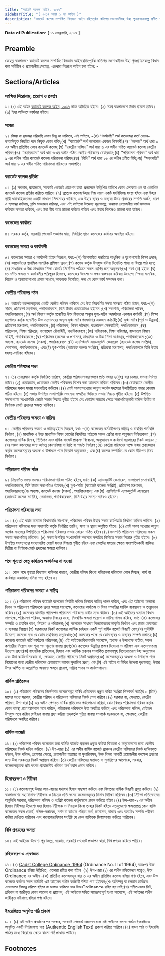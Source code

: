 ```yaml
---
title: "ক্যাডেট কলেজ আইন, ২০১৭"
sidebarTitle: "( ২০১৭ সনের ১ নং আইন )"
description: "ক্যাডেট কলেজ সম্পর্কিত বিদ্যমান আইন রহিতপূর্বক কতিপয় সংশোধনীসহ উহা পুনঃপ্রণয়নকল্পে প্রণীত আইন"
---
```


**Date of Publication:** [ ১৯ ফেব্রুয়ারি, ২০১৭ ]

## Preamble

যেহেতু বাংলাদেশে ক্যাডেট কলেজ সম্পর্কিত বিদ্যমান আইন রহিতপূর্বক কতিপয় সংশোধনীসহ উহা পুনঃপ্রণয়নকল্পে বিধান করা সমীচীন ও প্রয়োজনীয়;সেহেতু, এতদ্দ্বারা নিম্নরূপ আইন করা হইল: -

## Sections/Articles

### সংক্ষিপ্ত শিরোনাম, প্রয়োগ ও প্রবর্তন

১। (১) এই আইন [ক্যাডেট কলেজ আইন, ২০১৭](/act-1202.html "ক্যাডেট কলেজ আইন, ২০১৭") নামে অভিহিত হইবে।(২) সমগ্র বাংলাদেশে ইহার প্রয়োগ হইবে।(৩) ইহা অবিলম্বে কার্যকর হইবে।

### সংজ্ঞা

২। বিষয় বা প্রসঙ্গের পরিপন্থি কোন কিছু না থাকিলে, এই আইনে, -(ক) ‘‘কর্মচারী’’ অর্থ কলেজের কর্মে বেতন-ভাতাদিযুক্ত নিয়মিত পদে নিযুক্ত কোন ব্যক্তি;(খ) ‘‘ক্যাডেট’’ অর্থ কলেজের একজন শিক্ষার্থী;(গ) ‘‘কলেজ’’ অর্থ ধারা ৩ এর অধীন প্রতিষ্ঠিত কোন ক্যাডেট কলেজ;(ঘ) ‘‘কেন্দ্রীয় পরিষদ’’ অর্থ ধারা ৬ এর অধীন গঠিত ক্যাডেট কলেজ কেন্দ্রীয় পরিষদ;(ঙ) ‘‘চেয়ারম্যান’’ অর্থ ধারা ৬ এর অধীন গঠিত কেন্দ্রীয় পরিষদের চেয়ারম্যান;(চ) ‘‘পরিচালনা পরিষদ’’ অর্থ ধারা ৯ এর অধীন গঠিত ক্যাডেট কলেজ পরিচালনা পরিষদ;(ছ) ‘‘বিধি’’ অর্থ ধারা ১৬ এর অধীন প্রণীত বিধি;(জ) ‘‘সভাপতি’’ অর্থ ধারা ৯ এর অধীন গঠিত পরিচালনা পরিষদের সভাপতি।

### ক্যাডেট কলেজ প্রতিষ্ঠা

৩। (১) সরকার, প্রয়োজনে, সরকারি গেজেটে প্রজ্ঞাপন দ্বারা, প্রজ্ঞাপনে উল্লিখিত তারিখে কোন এলাকায় এক বা একাধিক ক্যাডেট কলেজ প্রতিষ্ঠা করিতে পারিবে।(২) প্রত্যেক কলেজ উহার নিজ নামে একটি সংবিধিবদ্ধ সংস্থা হইবে এবং উহার স্থায়ী ধারাবাহিকতাসহ একটি সাধারণ সিলমোহর থাকিবে, এবং উহার স্থাবর ও অস্থাবর উভয় প্রকারের সম্পত্তি অর্জন, ধারণ ও হস্তান্তর করিবার, চুক্তি সম্পাদন করিবার, এবং এই আইনের উদ্দেশ্য পূরণকল্পে, অন্যান্য প্রয়োজনীয় কার্য সম্পাদন করিবার ক্ষমতা থাকিবে, এবং ইহা স্বীয় নামে মামলা করিতে পারিবে এবং ইহার বিরুদ্ধেও মামলা করা যাইবে।

### কলেজের কার্যালয়

৪। সরকার কর্তৃক, সরকারি গেজেটে প্রজ্ঞাপন দ্বারা, নির্ধারিত স্থানে কলেজের কার্যালয় অবস্থিত হইবে।

### কলেজের ক্ষমতা ও কার্যাবলী

৫। কলেজের ক্ষমতা ও কার্যাবলী হইবে নিম্নরূপ, যথা:-(ক) বিশেষায়িত পদ্ধতিতে আধুনিক ও যুগোপযোগী শিক্ষা প্রদান;(খ) ক্যাডেটদের প্রাথমিক সামরিক প্রশিক্ষণ প্রদান;(গ) কলেজ কর্তৃক উপযুক্ত বলিয়া বিবেচিত শাখা বা বিষয়ে পাঠ দান;(ঘ) মাধ্যমিক ও উচ্চ মাধ্যমিক শিক্ষা বোর্ডের নির্দেশিত পাঠক্রম সকল শ্রেণির জন্য অনুসরণ;(ঙ) দফা (ক) হইতে (ঘ) তে বর্ণিত ক্ষমতা ও কার্যাবলীর পরিপূরক হিসাবে, কলেজের উদ্দেশ্য ও লক্ষ্য বাস্তবায়ন করিবার উদ্দেশ্যে শিক্ষার মানবিক, বিজ্ঞান ও অন্যান্য শাখার প্রসার সাধনে, আবশ্যক বিবেচিত, অন্য যে কোন কার্য সম্পাদন করা।

### কেন্দ্রীয় পরিষদের গঠন

৬। ক্যাডেট কলেজসমূহের একটি কেন্দ্রীয় পরিষদ থাকিবে এবং উহা নিম্নবর্ণিত সদস্য সমন্বয়ে গঠিত হইবে, যথা:-(ক) সচিব, প্রতিরক্ষা মন্ত্রণালয়, পদাধিকারবলে, যিনি উহার চেয়ারম্যানও হইবেন ;(খ) সভাপতি, পরিচালনা পরিষদ, পদাধিকারবলে ;(গ) অর্থ বিভাগ কর্তৃক মনোনীত উক্ত বিভাগের অন্যূন যুগ্ম-সচিব পদমর্যাদার একজন কর্মচারী ;(ঘ) শিক্ষা মন্ত্রণালয় কর্তৃক মনোনীত উক্ত মন্ত্রণালয়ের অন্যূন যুগ্ম-সচিব পদমর্যাদার একজন কর্মচারী;(ঙ) যুগ্ম-সচিব (পূর্ত ও উন্নয়ন), প্রতিরক্ষা মন্ত্রণালয়, পদাধিকারবলে ;(চ) পরিচালক, শিক্ষা পরিদপ্তর, বাংলাদেশ সেনাবাহিনী, পদাধিকারবলে ;(ছ) পরিচালক, শিক্ষা পরিদপ্তর, বাংলাদেশ নৌবাহিনী, পদাধিকারবলে ;(জ) পরিচালক, শিক্ষা পরিদপ্তর, বাংলাদেশ বিমান বাহিনী, পদাধিকারবলে ;(ঝ) পরিচালক (কলেজ ও প্রশাসন), মাধ্যমিক ও উচ্চ শিক্ষা অধিদপ্তর, পদাধিকারবলে ;(ঞ) অধ্যক্ষ, ক্যাডেট কলেজ (সকল), পদাধিকারবলে ;(ট) এ্যাসিস্ট্যান্ট এ্যাডজুটেন্ট জেনারেল (ক্যাডেট কলেজ সংশ্লিষ্ট), সেনাসদর, পদাধিকারবলে ; এবং(ঠ) যুগ্ম-সচিব (ক্যাডেট কলেজ সংশ্লিষ্ট), প্রতিরক্ষা মন্ত্রণালয়, পদাধিকারবলে যিনি উহার সদস্য-সচিবও হইবেন।

### কেন্দ্রীয় পরিষদের সভা

৭। (১) চেয়ারম্যান কর্তৃক নির্ধারিত তারিখে, কেন্দ্রীয় পরিষদ সাধারণভাবে প্রতি বৎসর ২(দুই) বার ঢাকায়, সভায় মিলিত হইবে।(২) চেয়ারম্যান, প্রয়োজনে কেন্দ্রীয় পরিষদের বিশেষ সভা আহবান করিতে পারিবেন।(৩) চেয়ারম্যান কেন্দ্রীয় পরিষদের সকল সভায় সভাপতিত্ব করিবেন।(৪) মোট সদস্য সংখ্যার অন্যূন অর্ধেক সদস্যের উপস্থিতিতে সভার কোরাম গঠিত হইবে।(৫) সভায় উপস্থিত সংখ্যাগরিষ্ঠ সদস্যের সম্মতির ভিত্তিতে সভার সিদ্ধান্ত গৃহীত হইবে।(৬) উপস্থিত সদস্যগণের সংখ্যাগরিষ্ঠ ভোটে সভার সিদ্ধান্ত গৃহীত হইবে এবং ভোটের সমতার ক্ষেত্রে সভাপতিত্বকারী ব্যক্তির দ্বিতীয় বা নির্ণায়ক ভোট প্রদানের ক্ষমতা থাকিবে।

### কেন্দ্রীয় পরিষদের ক্ষমতা ও দায়িত্ব

৮। কেন্দ্রীয় পরিষদের ক্ষমতা ও দায়িত্ব হইবে নিম্নরূপ, যথা: -(ক) কলেজের কর্মচারীগণের দায়িত্ব ও চাকরির শর্তাবলি নির্ধারণ ;(খ) মাধ্যমিক ও উচ্চ মাধ্যমিক শিক্ষা বোর্ডের নির্দেশিত পাঠক্রম সকল শ্রেণির জন্য অনুসরণ নিশ্চিতকরণ ;(গ) কলেজের বার্ষিক হিসাব, স্থিতিপত্র এবং বার্ষিক বাজেট প্রাক্কলন বিবেচনা, অনুমোদন ও কার্যার্থে সরকারের নিকট অগ্রায়ন ;(ঘ) সকল কলেজের জন্য অভিন্ন কোন বিষয় বা রীতি বা পদ্ধতি নির্ধারণ ;(ঙ) কেন্দ্রীয় পরিষদের পক্ষে ইহার চেয়ারম্যান কর্তৃক কলেজসমূহের অধ্যক্ষ ও উপাধ্যক্ষ পদে নিয়োগ অনুমোদন ; এবং(চ) কলেজ সম্পর্কিত যে কোন নীতিগত বিষয় নির্ধারণ।

### পরিচালনা পরিষদ গঠন

৯। নিম্নবর্ণিত সদস্য সমন্বয়ে পরিচালনা পরিষদ গঠিত হইবে, যথা:-(ক) এ্যাডজুটেন্ট জেনারেল, বাংলাদেশ সেনাবাহিনী, পদাধিকারবলে, যিনি উহার সভাপতিও হইবেন;(খ) যুগ্ম-সচিব (ক্যাডেট কলেজ সংশ্লিষ্ট), প্রতিরক্ষা মন্ত্রণালয়, পদাধিকারবলে;(গ) অধ্যক্ষ, ক্যাডেট কলেজ (সকল), পদাধিকারবলে; এবং(ঘ) এ্যাসিস্ট্যান্ট এ্যাডজুটেন্ট জেনারেল (ক্যাডেট কলেজ সংশ্লিষ্ট), সেনাসদর, পদাধিকারবলে, যিনি উহার সদস্য-সচিবও হইবেন।

### পরিচালনা পরিষদের সভা

১০। (১) এই ধারার অন্যান্য বিধানাবলি সাপেক্ষে, পরিচালনা পরিষদ উহার সভার কার্যপদ্ধতি নির্ধারণ করিতে পারিবে।(২) পরিচালনা পরিষদের সভা সভাপতি কর্তৃক নির্ধারিত তারিখ, সময় ও স্থানে অনুষ্ঠিত হইবে।(৩) মোট সদস্য সংখ্যার অন্যূন অর্ধেক সদস্যের উপস্থিতিতে পরিচালনা পরিষদের সভার কোরাম গঠিত হইবে।(৪) সভাপতি পরিচালনা পরিষদের সকল সভায় সভাপতিত্ব করিবেন।(৫) সভায় উপস্থিত সংখ্যাগরিষ্ঠ সদস্যের সম্মতির ভিত্তিতে সভার সিদ্ধান্ত গৃহীত হইবে।(৬) উপস্থিত সদস্যগণের সংখ্যাগরিষ্ঠ ভোটে সভার সিদ্ধান্ত গৃহীত হইবে এবং ভোটের সমতার ক্ষেত্রে সভাপতিত্বকারী ব্যক্তির দ্বিতীয় বা নির্ণায়ক ভোট প্রদানের ক্ষমতা থাকিবে।

### পদে শূন্যতা হেতু কার্যক্রম অকার্যকর না হওয়া

১১। কোন পদে শূন্যতা বিদ্যমান থাকিবার কারণে, কেন্দ্রীয় পরিষদ কিংবা পরিচালনা পরিষদের কোন সিদ্ধান্ত, কার্য বা কার্যধারা অকার্যকর বলিয়া গণ্য হইবে না।

### পরিচালনা পরিষদের ক্ষমতা ও দায়িত্ব

১২। (১) পরিচালনা পরিষদ ক্যাডেট কলেজের নির্বাহী পরিষদ হিসাবে দায়িত্ব পালন করিবে, এবং এই আইনের অন্যান্য বিধান ও পরিচালনা পরিষদকে প্রদত্ত ক্ষমতা সাপেক্ষে, কলেজের কার্যক্রম ও বিষয় সম্পত্তির সার্বিক ব্যবস্থাপনা ও তত্ত্বাবধান করিবে।(২) কলেজের যাবতীয় পরিসম্পদ পরিচালনা পরিষদের অধীন ন্যস্ত থাকিবে।(৩) এই আইনের অন্যান্য বিধান সাপেক্ষে, পরিচালনা পরিষদ, অন্যান্য বিষয়ের মধ্যে, নিম্নবর্ণিত ক্ষমতা প্রয়োগ ও দায়িত্ব পালন করিবে, যথা:-(ক) কলেজের সম্পত্তি ও তহবিল ধারণ, নিয়ন্ত্রণ ও পরিচালনা;(খ) কলেজের সাধারণ সিলমোহরের আকৃতি নির্ধারণ এবং উহার হেফাজত ও ব্যবহার নিয়ন্ত্রণ;(গ) সরকারের নিকট কলেজের আর্থিক চাহিদার একটি পূর্ণ বার্ষিক বাজেট বিবরণী পেশ;(ঘ) সুনির্দিষ্ট উদ্দেশ্যে কলেজে ন্যস্ত যে কোন তহবিলের তত্ত্বাবধান;(ঙ) কলেজের পক্ষে যে কোন স্থাবর ও অস্থাবর সম্পত্তি হস্তান্তর;(চ) কলেজে ক্যাডেট ভর্তি কার্যক্রম পরিচালনা;(ছ) এই আইনের বিধানাবলি সাপেক্ষে, অধ্যক্ষ ও উপাধ্যক্ষ ব্যতীত, সকল কর্মচারীর নিয়োগ এবং শূন্য পদ পূরণের ব্যবস্থা গ্রহণ;(জ) কলেজের উন্নতির প্রস্তাব বিবেচনা ও পরীক্ষণ এবং এতদ্‌সংক্রান্ত উদ্যোগ গ্রহণ;(ঝ) বাৎসরিক প্রতিবেদন, হিসাব এবং আর্থিক প্রাক্কলন সম্পর্কিত প্রস্তাবসমূহ বিবেচনাক্রমে উহা অনুমোদন এবং উহা কার্যার্থে সরকার বা, ক্ষেত্রমত, কেন্দ্রীয় পরিষদের নিকট অগ্রায়ন;(ঞ) কলেজসমূহের অধ্যক্ষ ও উপাধ্যক্ষ পদে নিয়োগের জন্য কেন্দ্রীয় পরিষদের চেয়ারম্যান বরাবর সুপারিশ প্রেরণ; এবং(ট) এই আইন বা বিধির উদ্দেশ্য পূরণকল্পে, উহার উপর অর্পিত বা আরোপিত অন্যান্য ক্ষমতা প্রয়োগ, দায়িত্ব পালন ও কার্যসম্পাদন।

### বার্ষিক প্রতিবেদন

১৩। (১) পরিচালনা পরিষদের নির্দেশনায় কলেজসমূহ বার্ষিক প্রতিবেদন প্রস্তুত করিয়া সংশ্লিষ্ট শিক্ষাবর্ষ সমাপ্তির ৩ (তিন) মাসের মধ্যে সরকার, কেন্দ্রীয় পরিষদ ও পরিচালনা পরিষদের নিকট পেশ করিবে।(২) সরকার বা, ক্ষেত্রমত, কেন্দ্রীয় পরিষদ, উপ-ধারা (১) এর অধীন পেশকৃত বার্ষিক প্রতিবেদন পর্যালোচনা করিয়া, কোন বিষয়ে পরিচালনা পরিষদ কর্তৃক কোন ব্যবস্থা গ্রহণ আবশ্যক মনে করিলে, পরিচালনা পরিষদকে উহা অবহিত করিবে, এবং পরিচালনা পরিষদ, যেইরূপ উপযুক্ত মনে করিবে সেইরূপ ব্যবস্থা গ্রহণ করিয়া তদ্‌কর্তৃক গৃহীত ব্যবস্থা সম্পর্কে সরকারকে বা, ক্ষেত্রমত, কেন্দ্রীয় পরিষদকে অবহিত করিবে।

### বার্ষিক বাজেট

১৪। (১) পরিচালনা পরিষদ কলেজের জন্য বার্ষিক বাজেট প্রাক্কলন প্রস্তুত করিয়া বিবেচনা ও অনুমোদনের জন্য কেন্দ্রীয় পরিষদের নিকট দাখিল করিবে।(২) উপ-ধারা (১) এর অধীন বার্ষিক বাজেট প্রাক্কলন কেন্দ্রীয় পরিষদের নিকট দাখিলকৃত হইলে, উক্ত পরিষদ, প্রযোজ্য ক্ষেত্রে, প্রয়োজনীয় মতামত বা সুপারিশসহ, উক্ত বিষয়ে পরবর্তী প্রয়োজনীয় পদক্ষেপ গ্রহণের জন্য উহা সরকারের নিকট অগ্রায়ন করিবে।(৩) কেন্দ্রীয় পরিষদের মতামত বা সুপারিশের আলোকে, সরকার, কলেজসমূহকে প্রতি বৎসর প্রয়োজনীয় পরিমাণ অর্থ বরাদ্দ প্রদান করিবে।

### হিসাবরক্ষণ ও নিরীক্ষা

১৫। (১) কলেজসমূহ উহার আয়-ব্যয়ের যথাযথ হিসাব সংরক্ষণ করিবে এবং হিসাবের বার্ষিক বিবরণী প্রস্তুত করিবে।(২) বাংলাদেশের মহা হিসাব-নিরীক্ষক ও নিয়ন্ত্রক প্রতি বৎসর কলেজসমূহের হিসাব নিরীক্ষা করিবেন।(৩) নিরীক্ষা প্রতিবেদনের অনুলিপি সরকার, পরিচালনা পরিষদ ও সংশ্লিষ্ট কলেজ কর্তৃপক্ষকে প্রদান করিতে হইবে।(৪) উপ-ধারা-২ এর অধীন হিসাব নিরীক্ষার উদ্দেশ্যে মহা হিসাব-নিরীক্ষক ও নিয়ন্ত্রক কিংবা তাহার নিকট হইতে এতদুদ্দেশ্যে ক্ষমতাপ্রাপ্ত কোন ব্যক্তি কলেজের সকল রেকর্ড, দলিল-দস্তাবেজ, নগদ বা ব্যাংকে গচ্ছিত অর্থ, জামানত, ভান্ডার এবং অন্যবিধ সম্পত্তি পরীক্ষা করিয়া দেখিতে পারিবেন এবং কলেজের হিসাব সংশ্লিষ্ট যে কোন ব্যক্তিকে জিজ্ঞাসাবাদ করিতে পারিবেন।

### বিধি প্রণয়নের ক্ষমতা

১৬। এই আইনের উদ্দেশ্য পূরণকল্পে, সরকার, সরকারি গেজেটে প্রজ্ঞাপন দ্বারা, বিধি প্রণয়ন করিতে পারিবে।

### রহিতকরণ ও হেফাজত

১৭। (১) [Cadet College Ordinance, 1964](/act-338.html "Cadet College Ordinance, 1964 ") (Ordinance No. II of 1964), অতঃপর উক্ত Ordinance বলিয়া উল্লিখিত, এতদ্দ্বারা রহিত করা হইল।(২) উপ-ধারা (১) এর অধীন রহিতকরণ সত্ত্বেও, উক্ত Ordinance এর অধীন -(ক) প্রতিষ্ঠিত কলেজসমূহ ধারা ৩ এর অধীন প্রতিষ্ঠিত কলেজ বলিয়া গণ্য হইবে, এবং উক্ত কলেজে কর্মরত সকল কর্মচারী এই আইনের অধীন কর্মচারী বলিয়া গণ্য হইবেন;(খ) অনিষ্পন্ন বা চলমান কার্যক্রম এমনভাবে নিষ্পন্ন করিতে হইবে বা চলমান থাকিবে যেন উক্ত Ordinance রহিত হয় নাই;(গ) প্রণীত কোন বিধি, প্রবিধান বা জারীকৃত কোন আদেশ বা প্রজ্ঞাপন, এই আইনের সহিত সামঞ্জস্যপূর্ণ হওয়া সাপেক্ষে, এই আইনের অধীন জারীকৃত হইয়াছে বলিয়া গণ্য হইবে।

### ইংরেজিতে অনূদিত পাঠ প্রকাশ

১৮। (১) এই আইন প্রবর্তনের পর সরকার, সরকারি গেজেটে প্রজ্ঞাপন দ্বারা এই আইনের বাংলা পাঠের ইংরেজিতে অনূদিত একটি নির্ভরযোগ্য পাঠ (Authentic English Text) প্রকাশ করিতে পারিবে।(২) বাংলা পাঠ ও ইংরেজি পাঠের মধ্যে বিরোধের ক্ষেত্রে বাংলা পাঠ প্রাধান্য পাইবে।

## Footnotes
